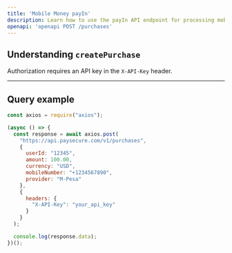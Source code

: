```yaml
---
title: 'Mobile Money payIn'
description: Learn how to use the payIn API endpoint for processing mobile money deposits.
openapi: 'openapi POST /purchases'
---
```


## Understanding `createPurchase`



<Warning>Authorization requires an API key in the `X-API-Key` header.</Warning>

***

## Query example

```javascript JavaScript
const axios = require("axios");

(async () => {
  const response = await axios.post(
    "https://api.paysecure.com/v1/purchases",
    {
      userId: "12345",
      amount: 100.00,
      currency: "USD",
      mobileNumber: "+1234567890",
      provider: "M-Pesa"
    },
    {
      headers: {
        "X-API-Key": "your_api_key"
      }
    }
  );

  console.log(response.data);
})();
```